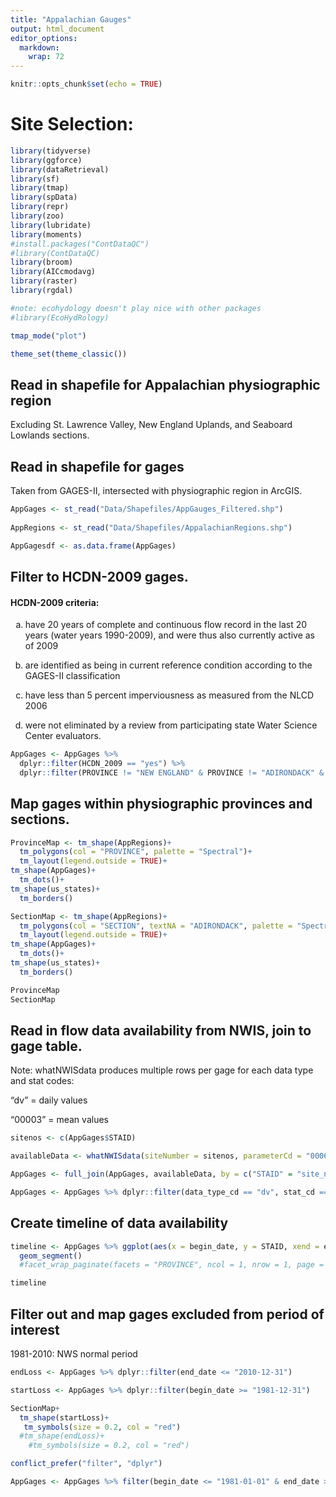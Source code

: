 ```yaml
---
title: "Appalachian Gauges"
output: html_document
editor_options: 
  markdown: 
    wrap: 72
---
```


```r
knitr::opts_chunk$set(echo = TRUE)
```

# Site Selection:

```r
library(tidyverse)
library(ggforce)
library(dataRetrieval)
library(sf)
library(tmap)
library(spData)
library(repr)
library(zoo)
library(lubridate)
library(moments)
#install.packages("ContDataQC")
#library(ContDataQC)
library(broom)
library(AICcmodavg)
library(raster)
library(rgdal)

#note: ecohydology doesn't play nice with other packages
#library(EcoHydRology)

tmap_mode("plot")

theme_set(theme_classic())

```

## Read in shapefile for Appalachian physiographic region

Excluding St. Lawrence Valley, New England Uplands, and Seaboard
Lowlands sections.

## Read in shapefile for gages

Taken from GAGES-II, intersected with physiographic region in ArcGIS.

```r

AppGages <- st_read("Data/Shapefiles/AppGauges_Filtered.shp")
  
AppRegions <- st_read("Data/Shapefiles/AppalachianRegions.shp")

AppGagesdf <- as.data.frame(AppGages)
```

## Filter to HCDN-2009 gages.

#### HCDN-2009 criteria:

(a) have 20 years of complete and continuous flow record in the last 20
    years (water years 1990-2009), and were thus also currently active
    as of 2009

(b) are identified as being in current reference condition according to
    the GAGES-II classification

(c) have less than 5 percent imperviousness as measured from the NLCD
    2006

(d) were not eliminated by a review from participating state Water
    Science Center evaluators.

```r
AppGages <- AppGages %>% 
  dplyr::filter(HCDN_2009 == "yes") %>% 
  dplyr::filter(PROVINCE != "NEW ENGLAND" & PROVINCE != "ADIRONDACK" & SECTION != "SOUTHERN NEW YORK" & SECTION != "CATSKILL")

```

## Map gages within physiographic provinces and sections.

```r
ProvinceMap <- tm_shape(AppRegions)+
  tm_polygons(col = "PROVINCE", palette = "Spectral")+
  tm_layout(legend.outside = TRUE)+
tm_shape(AppGages)+
  tm_dots()+
tm_shape(us_states)+
  tm_borders()

SectionMap <- tm_shape(AppRegions)+
  tm_polygons(col = "SECTION", textNA = "ADIRONDACK", palette = "Spectral")+
  tm_layout(legend.outside = TRUE)+
tm_shape(AppGages)+
  tm_dots()+
tm_shape(us_states)+
  tm_borders()

ProvinceMap
SectionMap
```

## Read in flow data availability from NWIS, join to gage table.

Note: whatNWISdata produces multiple rows per gage for each data type
and stat codes:

"dv" = daily values

"00003" = mean values

```r
sitenos <- c(AppGages$STAID)

availableData <- whatNWISdata(siteNumber = sitenos, parameterCd = "00060")

AppGages <- full_join(AppGages, availableData, by = c("STAID" = "site_no"))

AppGages <- AppGages %>% dplyr::filter(data_type_cd == "dv", stat_cd == "00003")

```

## Create timeline of data availability

```r

timeline <- AppGages %>% ggplot(aes(x = begin_date, y = STAID, xend = end_date, yend = STAID))+
  geom_segment()
  #facet_wrap_paginate(facets = "PROVINCE", ncol = 1, nrow = 1, page = 1:5, scales = "free")

timeline
```

## Filter out and map gages excluded from period of interest

1981-2010: NWS normal period

```r
endLoss <- AppGages %>% dplyr::filter(end_date <= "2010-12-31")

startLoss <- AppGages %>% dplyr::filter(begin_date >= "1981-12-31")

SectionMap+
  tm_shape(startLoss)+
   tm_symbols(size = 0.2, col = "red")
  #tm_shape(endLoss)+
    #tm_symbols(size = 0.2, col = "red")

conflict_prefer("filter", "dplyr")

AppGages <- AppGages %>% filter(begin_date <= "1981-01-01" & end_date >= "2010-12-31")
```
